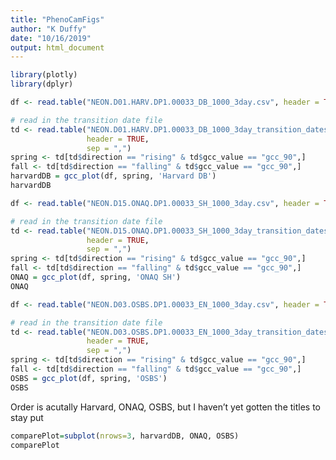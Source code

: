 ```yaml
---
title: "PhenoCamFigs"
author: "K Duffy"
date: "10/16/2019"
output: html_document
---
```


```r
library(plotly)
library(dplyr)
```

```r

df <- read.table("NEON.D01.HARV.DP1.00033_DB_1000_3day.csv", header = TRUE, sep = ",")

# read in the transition date file
td <- read.table("NEON.D01.HARV.DP1.00033_DB_1000_3day_transition_dates.csv",
                 header = TRUE,
                 sep = ",")
spring <- td[td$direction == "rising" & td$gcc_value == "gcc_90",]
fall <- td[td$direction == "falling" & td$gcc_value == "gcc_90",]
harvardDB = gcc_plot(df, spring, 'Harvard DB')
harvardDB
```
```r
df <- read.table("NEON.D15.ONAQ.DP1.00033_SH_1000_3day.csv", header = TRUE, sep = ",")

# read in the transition date file
td <- read.table("NEON.D15.ONAQ.DP1.00033_SH_1000_3day_transition_dates.csv",
                 header = TRUE,
                 sep = ",")
spring <- td[td$direction == "rising" & td$gcc_value == "gcc_90",]
fall <- td[td$direction == "falling" & td$gcc_value == "gcc_90",]
ONAQ = gcc_plot(df, spring, 'ONAQ SH')
ONAQ
```

```r
df <- read.table("NEON.D03.OSBS.DP1.00033_EN_1000_3day.csv", header = TRUE, sep = ",")

# read in the transition date file
td <- read.table("NEON.D03.OSBS.DP1.00033_EN_1000_3day_transition_dates.csv",
                 header = TRUE,
                 sep = ",")
spring <- td[td$direction == "rising" & td$gcc_value == "gcc_90",]
fall <- td[td$direction == "falling" & td$gcc_value == "gcc_90",]
OSBS = gcc_plot(df, spring, 'OSBS')
OSBS
```
Order is acutally Harvard, ONAQ, OSBS, but I haven't yet gotten the titles to stay put
```r
comparePlot=subplot(nrows=3, harvardDB, ONAQ, OSBS)
comparePlot
```
